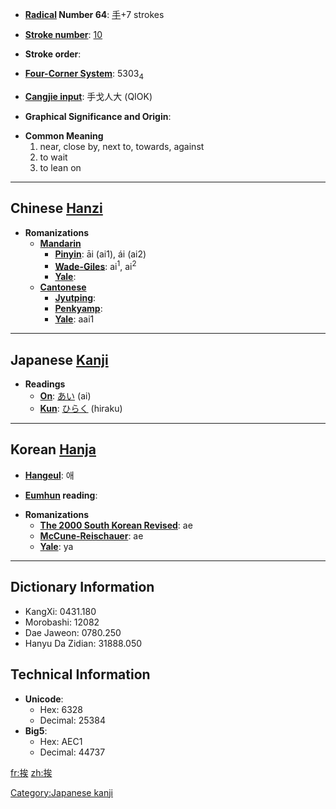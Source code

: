 * '''[[Wiktionary:Chinese radical index| Radical]] Number 64''': [[Wiktionary:Chinese radical index 手|手]]+7 strokes

* '''[[Wiktionary:Chinese total strokes index|Stroke number]]''': [[Wiktionary:Chinese total strokes index 10|10]]

* '''Stroke order''': 

* '''[[Wiktionary:Chinese four corner index|Four-Corner System]]''': 5303<sub>4</sub>

* '''[[Wiktionary:Chinese Cangjie index|Cangjie input]]''': 手戈人大 (QIOK)

* '''Graphical Significance and Origin''': 

* '''Common Meaning'''
*#near, close by, next to, towards, against
*# to wait
*# to lean on


----

== Chinese [[Hanzi]] ==

* '''Romanizations'''
** '''[[Mandarin]]'''
*** '''[[Pinyin]]''': āi (ai1), ái (ai2)
*** '''[[Wade-Giles]]''': ai<sup>1</sup>, ai<sup>2</sup>
*** '''[[Yale]]''': 
** '''[[Cantonese]]'''
*** '''[[Jyutping]]''':
*** '''[[Penkyamp]]''': 
*** '''[[Yale]]''': aai1


----

== Japanese [[Kanji]] ==

* '''Readings'''
** '''[[On]]''': [[あい]] (ai)
** '''[[Kun]]''': [[ひらく]] (hiraku)

----

== Korean [[Hanja]] ==

* '''[[Hangeul]]''': 애

* '''[[Eumhun]] reading''': 

* '''Romanizations'''
** '''[[The 2000 South Korean Revised Romanization|The 2000 South Korean Revised]]''': ae
** '''[[McCune-Reischauer]]''': ae
** '''[[Yale]]''': ya

----

== Dictionary Information ==

* KangXi: 0431.180
* Morobashi: 12082
* Dae Jaweon: 0780.250
* Hanyu Da Zidian: 31888.050

== Technical Information ==

* '''Unicode''':
** Hex: 6328
** Decimal: 25384
* '''Big5''':
** Hex: AEC1
** Decimal: 44737

[[Category:Japanese kanji]]

[[fr:挨]]
[[zh:挨]]